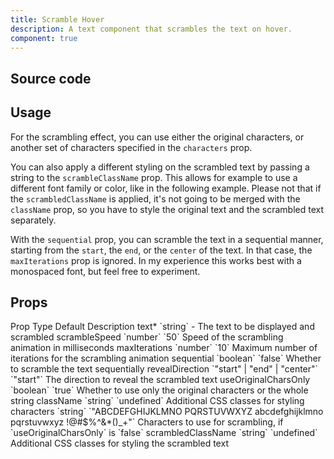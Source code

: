 ```yaml
---
title: Scramble Hover
description: A text component that scrambles the text on hover.
component: true
---
```


<ComponentPreview name="scramble-hover-demo" />

## Source code

<Steps>

<ComponentSource name="scramble-hover" />

</Steps>

## Usage

For the scrambling effect, you can use either the original characters, or another set of characters specified in the `characters` prop.

<ComponentPreview name="scramble-hover-new-chars-demo" />

You can also apply a different styling on the scrambled text by passing a string to the `scrambleClassName` prop. This allows for example to use a different font family or color, like in the following example. Please not that if the `scrambledClassName` is applied, it's not going to be merged with the `className` prop, so you have to style the original text and the scrambled text separately.

<ComponentPreview name="scramble-hover-diff-class-demo" />

With the `sequential` prop, you can scramble the text in a sequential manner, starting from the `start`, the `end`, or the `center` of the text. In that case, the `maxIterations` prop is ignored.
In my experience this works best with a monospaced font, but feel free to experiment.

<ComponentPreview name="scramble-hover-sequential-demo" />

## Props

<Table>
  <TableHeader>
    <TableRow>
      <TableHead>Prop</TableHead>
      <TableHead>Type</TableHead>
      <TableHead>Default</TableHead>
      <TableHead>Description</TableHead>
    </TableRow>
  </TableHeader>
  <TableBody>
    <TableRow>
      <TableCell>
        text<span className="text-red-500">*</span>
      </TableCell>
      <TableCell>`string`</TableCell>
      <TableCell>-</TableCell>
      <TableCell>The text to be displayed and scrambled</TableCell>
    </TableRow>
    <TableRow>
      <TableCell>scrambleSpeed</TableCell>
      <TableCell>`number`</TableCell>
      <TableCell>`50`</TableCell>
      <TableCell>Speed of the scrambling animation in milliseconds</TableCell>
    </TableRow>
    <TableRow>
      <TableCell>maxIterations</TableCell>
      <TableCell>`number`</TableCell>
      <TableCell>`10`</TableCell>
      <TableCell>
        Maximum number of iterations for the scrambling animation
      </TableCell>
    </TableRow>
    <TableRow>
      <TableCell>sequential</TableCell>
      <TableCell>`boolean`</TableCell>
      <TableCell>`false`</TableCell>
      <TableCell>Whether to scramble the text sequentially</TableCell>
    </TableRow>
    <TableRow>
      <TableCell>revealDirection</TableCell>
      <TableCell>`"start" | "end" | "center"`</TableCell>
      <TableCell>`"start"`</TableCell>
      <TableCell>The direction to reveal the scrambled text</TableCell>
    </TableRow>
    <TableRow>
      <TableCell>useOriginalCharsOnly</TableCell>
      <TableCell>`boolean`</TableCell>
      <TableCell>`true`</TableCell>
      <TableCell>
        Whether to use only the original characters or the whole string
      </TableCell>
    </TableRow>
    <TableRow>
      <TableCell>className</TableCell>
      <TableCell>`string`</TableCell>
      <TableCell>`undefined`</TableCell>
      <TableCell>Additional CSS classes for styling</TableCell>
    </TableRow>
    <TableRow>
      <TableCell>characters</TableCell>
      <TableCell>`string`</TableCell>
      <TableCell>
        `"ABCDEFGHIJKLMNO PQRSTUVWXYZ abcdefghijklmno pqrstuvwxyz !@#$%^&*()_+"`
      </TableCell>
      <TableCell>
        Characters to use for scrambling, if `useOriginalCharsOnly` is `false`
      </TableCell>
    </TableRow>
    <TableRow>
      <TableCell>scrambledClassName</TableCell>
      <TableCell>`string`</TableCell>
      <TableCell>`undefined`</TableCell>
      <TableCell>
        Additional CSS classes for styling the scrambled text
      </TableCell>
    </TableRow>
  </TableBody>
</Table>
